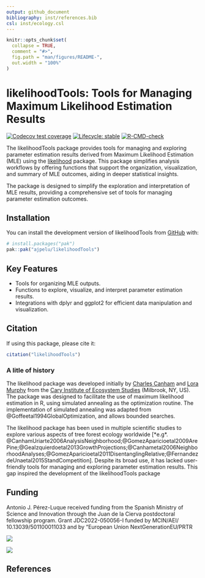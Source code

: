 ```yaml
---
output: github_document
bibliography: inst/references.bib
csl: inst/ecology.csl
---
```


<!-- README.md is generated from README.Rmd. Please edit that file -->

```r
knitr::opts_chunk$set(
  collapse = TRUE,
  comment = "#>",
  fig.path = "man/figures/README-",
  out.width = "100%"
)
```

# likelihoodTools: Tools for Managing Maximum Likelihood Estimation Results

<!-- badges: start -->
[![Codecov test coverage](https://codecov.io/gh/ajpelu/likelihoodTools/graph/badge.svg)](https://app.codecov.io/gh/ajpelu/likelihoodTools)
[![Lifecycle: stable](https://img.shields.io/badge/lifecycle-stable-brightgreen.svg)](https://lifecycle.r-lib.org/articles/stages.html#stable)
[![R-CMD-check](https://github.com/ajpelu/likelihoodTools/actions/workflows/R-CMD-check.yaml/badge.svg)](https://github.com/ajpelu/likelihoodTools/actions/workflows/R-CMD-check.yaml)
<!-- badges: end -->

The likelihoodTools package provides tools for managing and exploring parameter 
estimation results derived from Maximum Likelihood Estimation (MLE) using the 
[likelihood](https://cran.r-project.org/web/packages/likelihood/index.html) package. This package simplifies analysis workflows by offering 
functions that support the organization, visualization, and summary of MLE 
outcomes, aiding in deeper statistical insights.

The package is designed to simplify the exploration and interpretation of MLE results, 
providing a comprehensive set of tools for managing parameter estimation outcomes.

## Installation

You can install the development version of likelihoodTools from 
[GitHub](https://github.com/) with:

``` r
# install.packages("pak")
pak::pak("ajpelu/likelihoodTools")
```

## Key Features

- Tools for organizing MLE outputs.
- Functions to explore, visualize, and interpret parameter estimation results.
- Integrations with dplyr and ggplot2 for efficient data manipulation and visualization.

## Citation

If using this package, please cite it:

```r
citation("likelihoodTools")
```

### A litle of history

The likelihood package was developed initially by [Charles Canham](https://www.caryinstitute.org/science/our-scientists/dr-charles-d-canham) 
and [Lora Murphy](https://www.caryinstitute.org/lora-murphy) from the [Cary Institute 
of Ecosystem Studies](https://www.caryinstitute.org/) (Milbrook, NY, US). 
The package was designed to facilitate the use of maximum likelihood estimation in R, 
using simulated annealing as the optimization routine. The implementation of simulated 
annealing was adapted from @Goffeetal1994GlobalOptimization, and allows bounded searches.

The likelihood package has been used in multiple scientific studies to explore 
various aspects of tree forest ecology worldwide [*e.g*. @CanhamUriarte2006AnalysisNeighborhood;@GomezAparicioetal2009ArePine;@GeaIzquierdoetal2013GrowthProjections;@Canhametal2006NeighborhoodAnalyses;@GomezAparicioetal2011DisentanglingRelative;@FernandezdeUnaetal2015StandCompetition]. Despite its broad use, 
it has lacked user-friendly tools for managing and exploring parameter estimation 
results. This gap inspired the development of the likelihoodTools package

## Funding 

Antonio J. Pérez-Luque received funding from the Spanish Ministry of Science and 
Innovation through the Juan de la Cierva postdoctoral fellowship program. 
Grant JDC2022-050056-I funded by MCIN/AEI/ 10.13039/501100011033 and by “European Union NextGenerationEU/PRTR

![](https://lh3.googleusercontent.com/d/1mMqNhNAeIlEyY_QTjZZ7bLtV96pg0ww-=w910-h417-rw)

![](https://lh3.googleusercontent.com/d/1un_9sdamX60exDR4GolN87mzWTNzf4C2=w910-h417-rw)


## References
